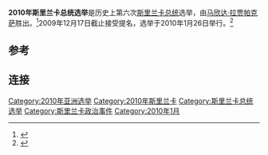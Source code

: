{{Infobox Election
| election_name = 2010年斯里兰卡总统选举
| country = Sri Lanka
| type = 總統
| ongoing = no
| title = 總統
| previous_election = 2005年斯里兰卡总统选举
| previous_year = 2005
| next_election = 
| next_year = 
| election_date = {{Start date|2010|01|26}}
| image1 = [[File:Mahinda_Rajapaksa_2006.jpg|146px]]
| nominee1 = [[马欣达·拉贾帕克萨|马欣达·拉贾帕克萨]]
| party1 = 统一人民自由联盟
| home_state1        = [[南部省_(斯里兰卡)|南部省]]
| popular_vote1 = 6,015,934
| percentage1= 57.88%
| image2 = [[File:Sarath_Fonseka_portrait.jpg|146px]]
| nominee2 = [[Sarath_Fonseka|Sarath Fonseka]]
| party2 = 新民主阵线（斯里兰卡）
| home_state2        = [[南部省_(斯里兰卡)|南部省]]
| popular_vote2 = 4,173,185
| percentage2        = 40.15%
| map_image = 2010 Sri Lankan Presidential Election, overall results.png
| map_size = 280px
| map_caption =斯里兰卡总统选举结果<br /> <span style="color:#1609F7;">蓝色</span>拉贾帕克萨<span style="color:#1CAE05;">绿色</span> Fonseka
| before_election = [[马欣达·拉贾帕克萨|马欣达·拉贾帕克萨]]
| after_election = [[马欣达·拉贾帕克萨|马欣达·拉贾帕克萨]]
}}

'''2010年斯里兰卡总统选举'''是历史上第六次[[斯里兰卡总统|斯里兰卡总统]]选举，由[[马欣达·拉贾帕克萨|马欣达·拉贾帕克萨]]胜出。<ref name='news.lk-election'>{{cite news | title=President decides to hold the Presidential Election | date=2009-11-23 | url=http://news.lk/index.php?option=com_content&task=view&id=12489&Itemid=44 | work=Government Information Department | accessdate=2009-11-23 | archive-date=2017-11-16 | archive-url=https://web.archive.org/web/20171116082920/https://news.lk/index.php?option=com_content&task=view&id=12489&Itemid=44 | dead-url=no }}</ref>2009年12月17日截止接受提名，选举于2010年1月26日举行。<ref name='st-5candidates'>{{cite news | title=5 candidates in the fray | date=2009-11-29 | url=http://www.sundaytimes.lk/091129/News/nws_04.html | work=The Sunday Times | accessdate=2009-11-26 | archive-date=2018-03-27 | archive-url=https://web.archive.org/web/20180327212359/http://www.sundaytimes.lk/091129/News/nws_04.html | dead-url=no }}</ref>
==参考==
{{reflist|3}}
==连接==
{{Commons|Sri Lankan presidential election, 2010}}

{{斯里蘭卡選舉}}
[[Category:2010年亚洲选举|Category:2010年亚洲选举]]
[[Category:2010年斯里兰卡|Category:2010年斯里兰卡]]
[[Category:斯里兰卡总统选举|Category:斯里兰卡总统选举]]
[[Category:斯里兰卡政治事件|Category:斯里兰卡政治事件]]
[[Category:2010年1月|Category:2010年1月]]